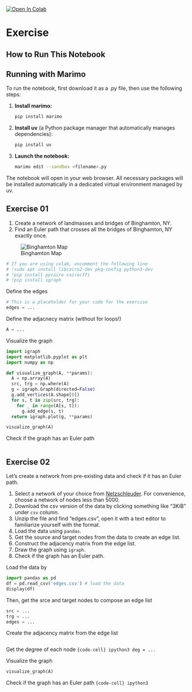 <a target="_blank" href="https://colab.research.google.com/github/skojaku/adv-net-sci/blob/main/notebooks/exercise-m01-euler-tour.ipynb">
  <img src="https://colab.research.google.com/assets/colab-badge.svg" alt="Open In Colab"/>
</a>

#  Exercise

## How to Run This Notebook

::: {.callout-tip}
## Running with Marimo

To run the notebook, first download it as a .py file, then use the following steps:

1. **Install marimo:**
   ```bash
   pip install marimo
   ```

2. **Install uv** (a Python package manager that automatically manages dependencies):
   ```bash
   pip install uv
   ```

3. **Launch the notebook:**
   ```bash
   marimo edit --sandbox <filename>.py
   ```

The notebook will open in your web browser. All necessary packages will be installed automatically in a dedicated virtual environment managed by uv.
:::



## Exercise 01

1. Create a network of landmasses and bridges of Binghamton, NY.
2. Find an Euler path that crosses all the bridges of Binghamton, NY exactly once.

![Binghamton Map](https://github.com/skojaku/adv-net-sci/raw/main/docs/lecture-note/figs/binghamton-map.jpg)


```python
# If you are using colab, uncomment the following line
# !sudo apt install libcairo2-dev pkg-config python3-dev
# !pip install pycairo cairocffi
# !pip install igraph

```

Define the edges
```python
# This is a placeholder for your code for the exercise
edges = ...
```


Define the adjacnecy matrix (without for loops!)
```python
A = ...
```

Visualize the graph
```python
import igraph
import matplotlib.pyplot as plt
import numpy as np

def visualize_graph(A, **params):
  A = np.array(A)
  src, trg = np.where(A)
  g = igraph.Graph(directed=False)
  g.add_vertices(A.shape[0])
  for s, t in zip(src, trg):
    for _ in range(A[s, t]):
      g.add_edge(s, t)
  return igraph.plot(g, **params)

visualize_graph(A)
```

Check if the graph has an Euler path
```python

```


##  Exercise 02

Let's create a network from pre-existing data and check if it has an Euler path.

1. Select a network of your choice from [Netzschleuder](https://networks.skewed.de/). For convenience, choose a network of nodes less than 5000.
2. Download the csv version of the data by clicking something like "3KiB" under `csv` column.
3. Unzip the file and find "edges.csv", open it with a text editor to familiarize yourself with the format.
4. Load the data using `pandas`.
5. Get the source and target nodes from the data to create an edge list.
6. Construct the adjacency matrix from the edge list.
7. Draw the graph using `igraph`.
8. Check if the graph has an Euler path.


Load the data by
```python
import pandas as pd
df = pd.read_csv('edges.csv') # load the data
display(df)
```

Then, get the srce and target nodes to compose an edge list
```python
src = ...
trg = ...
edges = ...
```

Create the adjacency matrix from the edge list
```python
```

Get the degree of each node
```{code-cell} ipython3
deg = ...
```

Visualize the graph
```python
visualize_graph(A)
```

Check if the graph has an Euler path
```{code-cell} ipython3
```